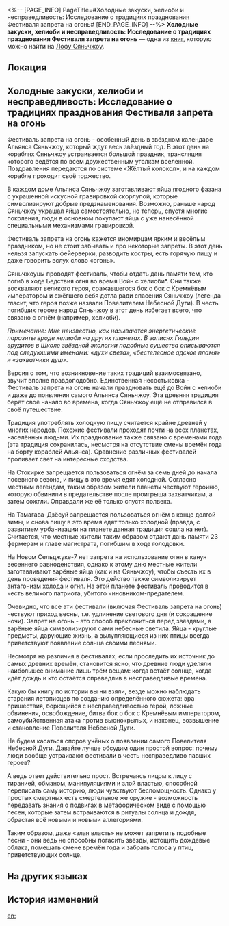 <%-- [PAGE_INFO]
PageTitle=#Холодные закуски, хелиоби и несправедливость: Исследование о традициях празднования Фестиваля запрета на огонь#
[END_PAGE_INFO] --%>
{{Дополнить}}
{{Книга Инфобокс
|id           = 226
|partIds      = 190458
|Название     = 
|Изображение  = Иконка Пергамент Сяньчжоу.png
|Мир          = Лофу Сяньчжоу
|Томов        = 1
|Автор        = <!--нужно добавить-->
|Описание     = Доклад члена Гильдии эрудитов о фольклорном происхождении сяньчжоуского Фестиваля запрета на огонь.
|Том1         = {{tx}}
|Источник1    = {{tx|Отсутствует источник}}
|Персонажи    = 
|Фракции      = 
}}
'''Холодные закуски, хелиоби и несправедливость: Исследование о традициях празднования Фестиваля запрета на огонь''' — одна из [[Книги|книг]], которую можно найти на [[Лофу Сяньчжоу]].

==Локация==
{{Отметка карты|<!--название карты-->|<!--id отметки-->}}

==Холодные закуски, хелиоби и несправедливость: Исследование о традициях празднования Фестиваля запрета на огонь==
Фестиваль запрета на огонь - особенный день в звёздном календаре Альянса Сяньчжоу, который ждут весь звёздный год. В этот день на кораблях Сяньчжоу устраивается большой праздник, трансляция которого ведётся по всем дружественным уголкам вселенной. Поздравления передаются по системе «Жёлтый колокол», и на каждом корабле проходит своё торжество.

В каждом доме Альянса Сяньчжоу заготавливают яйца ягодного фазана с украшенной искусной гравировкой скорлупой, которые символизируют добрые предзнаменования. Возможно, раньше народ Сяньчжоу украшал яйца самостоятельно, но теперь, спустя многие поколения, люди в основном покупают яйца с уже нанесённой специальными механизмами гравировкой.

Фестиваль запрета на огонь кажется иномирцам ярким и весёлым праздником, но не стоит забывать и про некоторые запреты. В этот день нельзя запускать фейерверки, разводить костры, есть горячую пищу и даже говорить вслух слово «огонь».

Сяньчжоуцы проводят фестиваль, чтобы отдать дань памяти тем, кто погиб в ходе Бедствия огня во время Войн с хелиоби*. Они также восхваляют великого героя, сражавшегося бок о бок с Кремнёвым императором и сжёгшего себя дотла ради спасения Сяньчжоу (легенда гласит, что героя позже назвали Повелителем Небесной Дуги). В честь погибших героев народ Сяньчжоу в этот день избегает всего, что связано с огнём (например, хелиоби).

''Примечание: Мне неизвестно, как называются энергетические паразиты вроде хелиоби на других планетах. В записях Гильдии эрудитов в Школе звёздной экологии подобные существа описываются под следующими именами: «духи света», «бестелесное адское пламя» и «захватчики душ».''

Версия о том, что возникновение таких традиций взаимосвязано, звучит вполне правдоподобно. Единственная несостыковка - Фестиваль запрета на огонь начали праздновать ещё до Войн с хелиоби и даже до появления самого Альянса Сяньчжоу. Эта древняя традиция берёт своё начало во времена, когда Сяньчжоу ещё не отправился в своё путешествие.

Традиция употреблять холодную пищу считается крайне древней у многих народов. Похожие фестивали проходят почти на всех планетах, населённых людьми. Их празднование также связано с временами года (эта традиция сохранилась, несмотря на отсутствие смены времён года на борту кораблей Альянса). Сравнение различных фестивалей проливает свет на интересные сходства.

На Стокирке запрещается пользоваться огнём за семь дней до начала посевного сезона, и пищу в это время едят холодной. Согласно местным легендам, таким образом жители планеты чествуют героиню, которую обвинили в предательстве после проигрыша захватчикам, а затем сожгли. Оправдали же её только спустя полвека.

На Тамагава-Дзёсуй запрещается пользоваться огнём в конце долгой зимы, и снова пищу в это время едят только холодной (правда, с развитием урбанизации на планете данная традиция сошла на нет). Считается, что местные жители таким образом отдают дань памяти 23 фермерам и главе магистрата, погибшим в ходе голодовки.

На Новом Сельджуке-7 нет запрета на использование огня в канун весеннего равноденствия, однако к этому дню местные жители заготавливают варёные яйца (как и на Сяньчжоу), чтобы съесть их в день проведения фестиваля. Это действо также символизирует антагонизм холода и огня. На этой планете фестиваль проводится в честь великого патриота, убитого чиновником-предателем.

Очевидно, что все эти фестивали (включая Фестиваль запрета на огонь) чествуют приход весны, т.е. удлинение светового дня (и сокращение ночи). Запрет на огонь - это способ преклониться перед звёздами, а варёные яйца символизируют сами небесные светила. Яйца - круглые предметы, дарующие жизнь, а вылупляющиеся из них птицы всегда приветствуют появление солнца своими песнями.

Несмотря на различия в фестивалях, если проследить их источник до самых древних времён, становится ясно, что древние люди уделяли наибольшее внимание лишь трём вещам: когда встаёт солнце, когда идёт дождь и кто остаётся справедлив в несправедливые времена.

Какую бы книгу по истории вы ни взяли, везде можно наблюдать старания летописцев по созданию определённого сюжета: эра пришествия, борющийся с несправедливостью герой, ложные обвинения, освобождение, битва бок о бок с Кремнёвым императором, самоубийственная атака против вьюнокрылых, и наконец, возвышение и становление Повелителя Небесной Дуги.

Не будем касаться споров учёных о появлении самого Повелителя Небесной Дуги. Давайте лучше обсудим один простой вопрос: почему люди вообще устраивают фестивали в честь несправедливо павших героев?

А ведь ответ действительно прост. Встречаясь лицом к лицу с тиранией, обманом, манипуляциями и злой властью, способной переписать саму историю, люди чувствуют беспомощность. Однако у простых смертных есть смертельное же оружие - возможность передавать знания о подвигах в метафорическом виде с помощью песен, которые затем встраиваются в ритуалы солнца и дождя, обрастая всё новыми и новыми аллегориями.

Таким образом, даже «злая власть» не может запретить подобные песни - они ведь не способны погасить звёзды, истощить дождевые облака, помешать смене времён года и забрать голоса у птиц, приветствующих солнце.

==На других языках==
{{На других языках
|en   = Cold Foods, Heliobi, and Injustice: A Study of the Custom of the Fire Taboo Festival
|zhs  = 寒食、岁阳与冤案：禁火节民俗考
|zht  = 寒食、歲陽與冤案：禁火節民俗考
|ja   = 寒食、歳陽と冤罪：禁火の日に対する民俗考察
|ko   = 한식(寒食), 세양과 불의: 금화절에 대한 민속적 고찰
|es   = Comidas frías, heliobus e injusticias: estudio sobre las costumbres del Festival de Prohibición del Fuego
|fr   = Nourriture froide, Héliobes et injustice&nbsp;: Études des coutumes du Festival du feu interdit
|ru   = Холодные закуски, хелиоби и несправедливость: Исследование о традициях празднования Фестиваля запрета на огонь
|th   = อาหารแบบเย็น, Heliobi และคดีที่ไม่เป็นธรรม: สำรวจเทศกาลห้ามจุดไฟ
|vi   = Hàn Thực, Tuế Dương và Án Oan: Khảo Cổ Phong Tục Lễ Cấm Lửa
|de   = Kalte Speisen, Heliobi und Ungerechtigkeit: Eine Studie der Bräuche des Feuertabu-Fests
|id   = Makanan Dingin, Heliobus dan Ketidakadilan: Studi Tentang Tradisi Festival Pantang Api
|pt   = Comidas Frias, Heliobi e Injustiça: Um Estudo do Costume do Festival do Tabu do Fogo
}}

==История изменений==
{{История изменений|3.5}}

[[en:]]